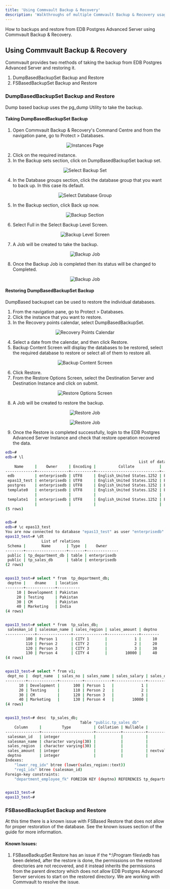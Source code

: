 ```yaml
---
title: 'Using Commvault Backup & Recovery'
description: 'Walkthroughs of multiple Commvault Backup & Recovery usage scenarios'
---
```


How to backups and restore from EDB Postgres Advanced Server using Commvault Backup & Recovery.

## Using Commvault Backup & Recovery

Commvault provides two methods of taking the backup from EDB Postgres Advanced Server and restoring it.
1. DumpBasedBackupSet Backup and Restore
2. FSBasedBackupSet Backup and Restore

### DumpBasedBackupSet Backup and Restore

Dump based backup uses the pg_dump Utility to take the backup.

#### Taking DumpBasedBackupSet Backup 

1. Open Commvault Backup & Recovery's Command Centre and from the navigation pane, go to Protect > Databases.

<p align="center">
  <img  alt="Instances Page" src="Images/Dumpbackup1.png">
</p>

2. Click on the required instance.
3. In the Backup sets section, click on DumpBasedBackupSet backup set.

<p align="center">
  <img  alt="Select Backup Set" src="Images/Dumpbackup2.png">
</p>

4. In the Database groups section, click the database group that you want to back up. In this case its default.

<p align="center">
  <img  alt="Select Database Group" src="Images/Dumpbackup3.png">
</p>

5. In the Backup section, click Back up now.

<p align="center">
  <img  alt="Backup Section" src="Images/Dumpbackup4.png">
</p>

6. Select Full in the Select Backup Level Screen.

<p align="center">
  <img  alt="Backup Level Screen" src="Images/Dumpbackup5.png">
</p>

7. A Job will be created to take the backup.

<p align="center">
  <img  alt="Backup Job" src="Images/Dumpbackup6.png">
</p>

8. Once the Backup Job is completed then its status will be changed to Completed.

<p align="center">
  <img  alt="Backup Job" src="Images/Dumpbackup7.png">
</p>

#### Restoring DumpBasedBackupSet Backup 

DumpBased backupset can be used to restore the individual databases.

1. From the navigation pane, go to Protect > Databases.
2. Click the instance that you want to restore.
3. In the Recovery points calendar, select DumpBasedBackupSet.

<p align="center">
  <img  alt="Recovery Points Calendar" src="Images/Dumprestore1.png">
</p>

4. Select a date from the calendar, and then click Restore.
5. Backup Content Screen will display the databases to be restored, select the required database to restore or select all of them to restore all.

<p align="center">
  <img  alt="Backup Content Screen" src="Images/Dumprestore2.png">
</p>

6. Click Restore.
7. From the Restore Options Screen, select the Destination Server and Destination Instance and click on submit.

<p align="center">
  <img  alt="Restore Options Screen" src="Images/Dumprestore3.png">
</p>

8. A Job will be created to restore the backup.

<p align="center">
  <img  alt="Restore Job" src="Images/Dumprestore4.png">
</p>

<p align="center">
  <img  alt="Restore Job" src="Images/Dumprestore5.png">
</p>

9. Once the Restore is completed successfully, login to the EDB Postgres Advanced Server Instance and check that restore operation recovered the data.

```bash
edb=#
edb=# \l
                                                           List of databases
    Name     |    Owner     | Encoding |          Collate           |           Ctype            | ICU |       Access privileges
-------------+--------------+----------+----------------------------+----------------------------+-----+-------------------------------
 edb         | enterprisedb | UTF8     | English_United States.1252 | English_United States.1252 |     |
 epas13_test | enterprisedb | UTF8     | English_United States.1252 | English_United States.1252 |     |
 postgres    | enterprisedb | UTF8     | English_United States.1252 | English_United States.1252 |     |
 template0   | enterprisedb | UTF8     | English_United States.1252 | English_United States.1252 |     | =c/enterprisedb              +
             |              |          |                            |                            |     | enterprisedb=CTc/enterprisedb
 template1   | enterprisedb | UTF8     | English_United States.1252 | English_United States.1252 |     | =c/enterprisedb              +
             |              |          |                            |                            |     | enterprisedb=CTc/enterprisedb
(5 rows)


edb=#
edb=# \c epas13_test
You are now connected to database "epas13_test" as user "enterprisedb".
epas13_test=# \dt
                List of relations
 Schema |       Name       | Type  |    Owner
--------+------------------+-------+--------------
 public | tp_department_db | table | enterprisedb
 public | tp_sales_db      | table | enterprisedb
(2 rows)


epas13_test=# select * from  tp_department_db;
 deptno |    dname    | location
--------+-------------+----------
     10 | Development | Pakistan
     20 | Testing     | Pakistan
     30 | CM          | Pakistan
     40 | Marketing   | India
(4 rows)


epas13_test=# select * from  tp_sales_db;
 salesman_id | salesman_name | sales_region | sales_amount | deptno
-------------+---------------+--------------+--------------+--------
         100 | Person 1      | CITY 1       |            1 |     10
         110 | Person 2      | CITY 2       |            2 |     20
         120 | Person 3      | CITY 3       |            3 |     30
         130 | Person 4      | CITY 4       |        10000 |     40
(4 rows)


epas13_test=# select * from v1;
 dept_no |  dept_name  | sales_no | sales_name | sales_salary | sales_dept_no
---------+-------------+----------+------------+--------------+---------------
      10 | Development |      100 | Person 1   |            1 |            10
      20 | Testing     |      110 | Person 2   |            2 |            20
      30 | CM          |      120 | Person 3   |            3 |            30
      40 | Marketing   |      130 | Person 4   |        10000 |            40
(4 rows)


epas13_test=# desc  tp_sales_db;
                                 Table "public.tp_sales_db"
    Column     |         Type          | Collation | Nullable |           Default
---------------+-----------------------+-----------+----------+------------------------------
 salesman_id   | integer               |           |          |
 salesman_name | character varying(30) |           |          |
 sales_region  | character varying(30) |           |          |
 sales_amount  | integer               |           |          | nextval('sal_seq'::regclass)
 deptno        | integer               |           |          |
Indexes:
    "lower_reg_idx" btree (lower(sales_region::text))
    "reg1_idx" btree (salesman_id)
Foreign-key constraints:
    "department_employee_fk" FOREIGN KEY (deptno) REFERENCES tp_department_db(deptno)


epas13_test=#
epas13_test=#

```

### FSBasedBackupSet Backup and Restore

At this time there is a known issue with FSBased Restore that does not allow for proper restoration of the database. See the known issues section of the guide for more information.

#### Known Issues:
1. FSBaseBadkupSet Restore has an issue if the *:\Program files\edb has been deleted, after the restore is done, the permissions on the restored directories are not recovered, and it instead inherits the permissions from the parent directory which does not allow EDB Postgres Advanced Server services to start on the restored directory. We are working with Commvault to resolve the issue.